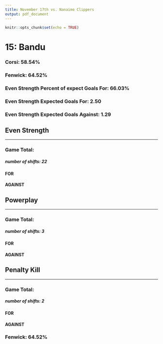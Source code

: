 ```yaml
---
title: November 17th vs. Nanaimo Clippers
output: pdf_document
---
```


```r
knitr::opts_chunk$set(echo = TRUE)
```

# 15: Bandu  
### Corsi: 58.54%  
### Fenwick: 64.52%  
### Even Strength Percent of expect Goals For: 66.03%  
### Even Strength Expected Goals For: 2.50  
### Even Strength Expected Goals Against: 1.29  
## Even Strength  
***
### Game Total:  
##### number of shifts: 22  
#### FOR  
  
\begin{tabular}{ c || c | c | c || c}
& High & Medium & Low & Total\\
\hline\hline
Goal & 2 & 1 & 1 & 4\\
\hline
On Net & 5 & 0 & 8 & 13\\
\hline
Missed & 2 & 1 & 0 & 3\\
\hline
Blocked & 0 & 1 & 3 & 4\\
\hline\hline
Total & 9 & 3 & 12 & 24\\
\end{tabular}
\vspace{5mm}  
#### AGAINST  
  
\begin{tabular}{ c || c | c | c || c}
& High & Medium & Low & Total\\  
\hline\hline
Goal & 2 & 0 & 0 & 2\\
\hline
On Net & 1 & 1 & 4 & 6\\
\hline
Missed & 2 & 0 & 1 & 3\\
\hline
Blocked & 0 & 2 & 4 & 6\\
\hline\hline
Total & 5 & 3 & 9 & 17\\
\end{tabular}
  
## Powerplay  
***
### Game Total:  
##### number of shifts: 3  
#### FOR  
  
\begin{tabular}{ c || c | c | c || c}
& High & Medium & Low & Total\\
\hline\hline
Goal & 0 & 0 & 0 & 0\\
\hline
On Net & 2 & 1 & 1 & 4\\
\hline
Missed & 1 & 3 & 0 & 4\\
\hline
Blocked & 0 & 1 & 0 & 1\\
\hline\hline
Total & 3 & 5 & 1 & 9\\
\end{tabular}
\vspace{5mm}  
#### AGAINST  
  
\begin{tabular}{ c || c | c | c || c}
& High & Medium & Low & Total\\  
\hline\hline
Goal & 0 & 0 & 0 & 0\\
\hline
On Net & 0 & 0 & 0 & 0\\
\hline
Missed & 0 & 0 & 0 & 0\\
\hline
Blocked & 0 & 0 & 0 & 0\\
\hline\hline
Total & 0 & 0 & 0 & 0\\
\end{tabular}
  
## Penalty Kill  
***
### Game Total:  
##### number of shifts: 2  
#### FOR  
  
\begin{tabular}{ c || c | c | c || c}
& High & Medium & Low & Total\\
\hline\hline
Goal & 0 & 0 & 0 & 0\\
\hline
On Net & 0 & 0 & 0 & 0\\
\hline
Missed & 0 & 0 & 0 & 0\\
\hline
Blocked & 0 & 0 & 0 & 0\\
\hline\hline
Total & 0 & 0 & 0 & 0\\
\end{tabular}
\vspace{5mm}  
#### AGAINST  
  
\begin{tabular}{ c || c | c | c || c}
& High & Medium & Low & Total\\  
\hline\hline
Goal & 0 & 0 & 0 & 0\\
\hline
On Net & 0 & 0 & 2 & 2\\
\hline
Missed & 0 & 1 & 0 & 1\\
\hline
Blocked & 0 & 0 & 1 & 1\\
\hline\hline
Total & 0 & 1 & 3 & 4\\
\end{tabular}
  
### Fenwick: 64.52%  
\pagebreak
